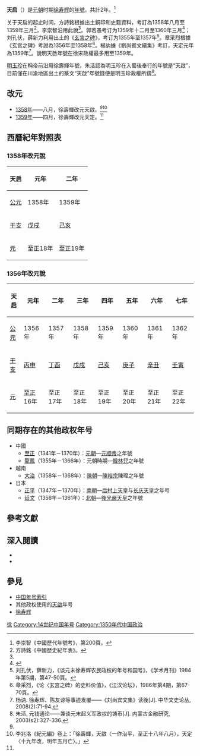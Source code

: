 {{Eranamebox|年号=天启
|起讫时间= 1358年八月－1359年三月
|政权=[[徐宋|徐宋]]
|帝王= [[徐寿辉|徐寿辉]]
|历时= 2年
|timeline=
|说明=
}}
'''天启'''（{{kj|1358年|八月|1359年|三月}}）是[[元朝|元朝]]时期[[徐寿辉|徐寿辉]]的[[年號|年號]]，共計2年。<ref name="李崇智">李崇智《中國歷代年號考》，第200頁。</ref>

关于天启的起止时间，方詩銘根據出土銅印和史籍資料，考訂為1358年八月至1359年三月<ref>方詩銘《中國歷史紀年表》。</ref>，李崇智沿用此說<ref name="李崇智"/>。郭若愚考订为1359年十二月至1360年三月<ref>{{cite journal|title=元徐寿辉起义军的铜印及其政权问题的探讨|journal=上海博物馆馆刊|date=|author=郭若愚|volume=|issue=1|pages=|id=|url=|format=|accessdate=}}</ref>；刘孔伏，薛新力利用出土的《[[:s:玄宮之碑|玄宮之碑]]》，考订为1355年至1357年<ref>刘孔伏，薛新力，《谈元末徐寿辉农民政权的年号和国号》，《学术月刊》1984年第5期，第47-50頁。</ref>。章采烈根據《玄宮之碑》考證為1356年至1358年<ref>章采烈，《论〈玄宫之碑〉的史料价值》，《江汉论坛》，1986年第4期，第67-70頁。</ref>。楊訥據《劉尚賓文續集》考訂，天定元年為1359年<ref>杨讷. 徐寿辉、陈友谅等事迹发覆——《刘尚宾文集》读後[J]. 中华文史论丛, 2008(2):71-94.</ref>。說明天啟年號在徐宋政權最多用至1359年。

[[明玉珍|明玉珍]]在稱帝前沿用徐壽輝年號，朱活認為明玉珍在入蜀後奉行的年號是“天啟”，目前僅在川渝地區出土的篆文“天啟”年號錢便是明玉珍政權所鑄<ref>朱活. 元钱通论——兼谈元末起义军政权的铸币[J]. 内蒙古金融研究, 2003(s2):327-336.</ref>。

==改元==
*[[1358年|1358年]]——八月，徐壽輝改元天啟。<ref name="李崇智"/><ref>李兆洛《紀元編》卷上：「徐壽輝，天啟〈一作治平，至正十八年八月〉，天定〈十九年改，明年五月亡〉。」</ref>
*[[1359年|1359年]]——四月，徐壽輝改元天定。<ref name="李崇智"/>

==西曆紀年對照表==
===1358年改元說===
{| class="wikitable"  style="text-align:center;"
!天启!!元年!!二年
|-
![[公元|公元]]
|1358年||1359年
|-
![[干支|干支]]
|[[戊戌|戊戌]]||[[己亥|己亥]]
|-
![[元朝|元]]
|至正18年||至正19年
|}

===1356年改元說===
{| class="wikitable"  style="text-align:center;"
!天启!!元年!!二年!!三年!!四年!!五年!!六年!!七年
|-
![[公元|公元]]
|1356年||1357年||1358年||1359年||1360年||1361年||1362年
|-
![[干支|干支]]
|[[丙申|丙申]]||[[丁酉|丁酉]]||[[戊戌|戊戌]]||[[己亥|己亥]]||[[庚子|庚子]]||[[辛丑|辛丑]]||[[壬寅|壬寅]]
|-
![[元朝|元]]
|[[至正|至正]]16年||至正17年||至正18年||至正19年||至正20年||至正21年||至正22年
|}

==同期存在的其他政权年号==
*中國
**[[至正|至正]]（1341年－1370年）：[[元朝|元朝]]—[[元顺帝|元顺帝]]之年號
**[[龍鳳_(韓林兒)|龍鳳]]（1355年－1366年）：元朝時期—[[韓林兒|韓林兒]]之年號
*越南
**[[大治_(越南)|大治]]（1358年－1368年）：[[陳朝_(越南)|陳朝]]—[[陳裕宗|陳裕宗]]陳暭之年號
*日本
**[[正平_(日本)|正平]]（1347年－1370年）：[[南北朝_(日本)|南朝]]—[[后村上天皇|后村上天皇]]与[[长庆天皇|长庆天皇]]之年号
**[[延文|延文]]（1356年－1361年）：[[南北朝_(日本)|北朝]]—[[後光嚴天皇|後光嚴天皇]]之年號

==參考文獻==
{{Reflist|2}}

==深入閱讀==
<div>
*{{Cite book|author=[[李崇智|李崇智]]|title=中國歷代年號考|format=|url=|date=2004年12月|publisher=中華書局|location=北京|id=ISBN 7101025129}}
*{{Cite book|author=[[鄧洪波|鄧洪波]]|title=東亞歷史年表|format=pdf|url=http://www.eastasia.ntu.edu.tw/chinese/05_a04.htm|date=2005年3月|publisher=國立臺灣大學東亞經典與文化研究計劃|location=臺北|id=ISBN 9789860005189}}
</div>

==參見==
*[[中国年号列表#元朝|中国年号索引]]
*其他政权使用的[[天启_(消歧义)|天啟]]年号
*[[徐寿辉|徐寿辉]]

{{年号|[[太平_(徐寿辉)|太平]]|[[中国年号列表|天完年号]]|[[天定_(徐寿辉)|天定]]}}
{{年号|--|[[中国年号列表|明夏年號]]|[[天统_(明玉珍)|天統]]}}
{{元朝年号}}

[[Category:元朝民变政权年号|徐]]
[[Category:14世纪中国年号|Category:14世纪中国年号]]
[[Category:1350年代中国政治|Category:1350年代中国政治]]